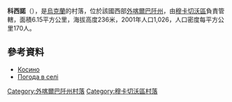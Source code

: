 {{coord|48|30|45|N|22|47|58|E|scale:100000|display=title}}

'''科西諾'''（{{lang-uk|Косино}}），是[[烏克蘭|烏克蘭]]的村落，位於該國西部[[外喀爾巴阡州|外喀爾巴阡州]]，由[[穆卡切沃區|穆卡切沃區]]負責管轄，面積6.15平方公里，海拔高度236米，2001年人口1,026，人口密度每平方公里170人。

==參考資料==
* [http://w1.c1.rada.gov.ua/pls/z7502/A005?rdat1=30.11.2011&rf7571=11427 Косино]
* [http://weather.in.ua/ua/zakarpatskaja/11656 Погода в селі] {{Wayback|url=http://weather.in.ua/ua/zakarpatskaja/11656 |date=20161106040037 }}

{{DEFAULTSORT:Косино}}

[[Category:外喀爾巴阡州村落|Category:外喀爾巴阡州村落]]
[[Category:穆卡切沃區村落|Category:穆卡切沃區村落]]


{{Zakarpattia-geo-stub}}